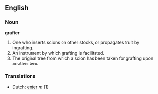 ==English==

===Noun===
'''grafter'''

#One who inserts scions on other stocks, or propagates fruit by ingrafting.
#An instrument by which grafting is facilitated.
#The original tree from which a scion has been taken for grafting upon another tree.

===Translations===
*Dutch: [[enter]] ''m'' (1)